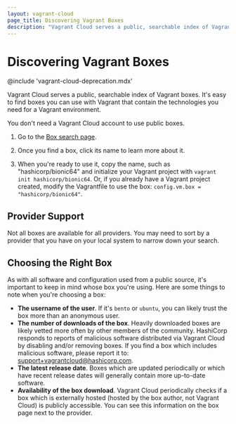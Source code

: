```yaml
---
layout: vagrant-cloud
page_title: Discovering Vagrant Boxes
description: "Vagrant Cloud serves a public, searchable index of Vagrant boxes."
---
```


# Discovering Vagrant Boxes

@include 'vagrant-cloud-deprecation.mdx'

Vagrant Cloud serves a public, searchable index of Vagrant boxes. It's easy to find
boxes you can use with Vagrant that contain the technologies you need
for a Vagrant environment.

You don't need a Vagrant Cloud account to use public boxes.

1. Go to the [Box search page](https://vagrantcloud.com/boxes/search).

1. Once you find a box, click its name to learn more about it.

1. When you're ready to use it, copy the name, such as "hashicorp/bionic64"
   and initialize your Vagrant project with `vagrant init hashicorp/bionic64`.
   Or, if you already have a Vagrant project created, modify the Vagrantfile
   to use the box: `config.vm.box = "hashicorp/bionic64"`.

## Provider Support

Not all boxes are available for all providers. You may need
to sort by a provider that you have on your local system
to narrow down your search.

## Choosing the Right Box

As with all software and configuration used from a public source,
it's important to keep in mind whose box you're using. Here
are some things to note when you're choosing a box:

- **The username of the user**. If it's `bento` or `ubuntu`, you can likely
  trust the box more than an anonymous user.
- **The number of downloads of the box**. Heavily downloaded boxes
  are likely vetted more often by other members of the community. HashiCorp
  responds to reports of malicious software distributed via Vagrant Cloud
  by disabling and/or removing boxes. If you find a box which includes
  malicious software, please report it to: [support+vagrantcloud@hashicorp.com](mailto:support+vagrantcloud@hashicorp.com).
- **The latest release date**. Boxes which are updated periodically or which
  have recent release dates will generally contain more up-to-date software.
- **Availability of the box download**. Vagrant Cloud periodically checks if a box
  which is externally hosted (hosted by the box author, not Vagrant Cloud) is publicly
  accessible. You can see this information on the box page next to the provider.
